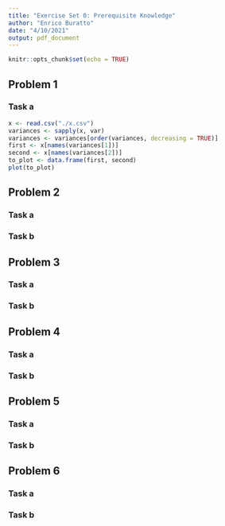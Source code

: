 ```yaml
---
title: "Exercise Set 0: Prerequisite Knowledge"
author: "Enrico Buratto"
date: "4/10/2021"
output: pdf_document
---
```


```r
knitr::opts_chunk$set(echo = TRUE)
```

## Problem 1
### Task a

```r
x <- read.csv("./x.csv")
variances <- sapply(x, var)
variances <- variances[order(variances, decreasing = TRUE)]
first <- x[names(variances[1])]
second <- x[names(variances[2])]
to_plot <- data.frame(first, second)
plot(to_plot)
```

## Problem 2
### Task a

### Task b

## Problem 3

### Task a

### Task b

## Problem 4

### Task a

### Task b

## Problem 5

### Task a

### Task b

## Problem 6

### Task a

### Task b